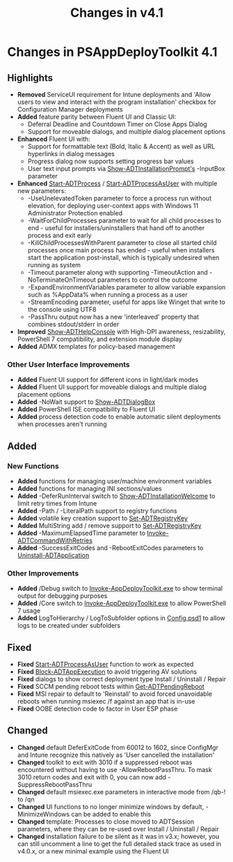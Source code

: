 ﻿---
sidebar_position: 4
title: 'Changes in v4.1'
description: 'Guidance on what has changed in v4.1'
slug: /getting-started/changes-in-v41
hide_title: true
tags:
  - Changes
  - Getting Started
---

# Changes in PSAppDeployToolkit 4.1

## Highlights

- **Removed** ServiceUI requirement for Intune deployments and 'Allow users to view and interact with the program installation' checkbox for Configuration Manager deployments
- **Added** feature parity between Fluent UI and Classic UI:
  - Deferral Deadline and Countdown Timer on Close Apps Dialog
  - Support for moveable dialogs, and multiple dialog placement options
- **Enhanced** Fluent UI with:
  - Support for formattable text (Bold, Italic & Accent) as well as URL hyperlinks in dialog messages
  - Progress dialog now supports setting progress bar values
  - User text input prompts via [Show-ADTInstallationPrompt's](../reference/functions/Show-ADTInstallationPrompt.mdx) -InputBox parameter
- **Enhanced** [Start-ADTProcess](../reference/functions/Start-ADTProcess.mdx) / [Start-ADTProcessAsUser](../reference/functions/Start-ADTProcessAsUser.mdx) with multiple new parameters:
  - -UseUnelevatedToken parameter to force a process run without elevation, for deploying user-context apps with Windows 11 Administrator Protection enabled
  - -WaitForChildProcesses parameter to wait for all child processes to end - useful for installers/uninstallers that hand off to another process and exit early
  - -KillChildProcessesWithParent parameter to close all started child processes once main process has ended - useful when installers start the application post-install, which is typically undesired when running as system
  - -Timeout parameter along with supporting -TimeoutAction and -NoTerminateOnTimeout parameters to control the outcome
  - -ExpandEnvironmentVariables parameter to allow variable expansion such as %AppData% when running a process as a user
  - -StreamEncoding parameter, useful for apps like Winget that write to the console using UTF8
  - -PassThru output now has a new 'interleaved' property that combines stdout/stderr in order
- **Improved** [Show-ADTHelpConsole](../reference/functions/Show-ADTHelpConsole.mdx) with High-DPI awareness, resizability, PowerShell 7 compatibility, and extension module display
- **Added** ADMX templates for policy-based management

### Other User Interface Improvements

- **Added** Fluent UI support for different icons in light/dark modes
- **Added** Fluent UI support for moveable dialogs and multiple dialog placement options
- **Added** -NoWait support to [Show-ADTDialogBox](../reference/functions/Show-ADTDialogBox.mdx)
- **Added** PowerShell ISE compatibility to Fluent UI
- **Added** process detection code to enable automatic silent deployments when processes aren't running

## Added

### New Functions
- **Added** functions for managing user/machine environment variables
- **Added** functions for managing INI sections/values
- **Added** -DeferRunInterval switch to [Show-ADTInstallationWelcome](../reference/functions/Show-ADTInstallationWelcome.mdx) to limit retry times from Intune
- **Added** -Path / -LiteralPath support to registry functions
- **Added** volatile key creation support to [Set-ADTRegistryKey](../reference/functions/Set-ADTRegistryKey.mdx)
- **Added** MultiString add / remove support to [Set-ADTRegistryKey](../reference/functions/Set-ADTRegistryKey.mdx)
- **Added** -MaximumElapsedTime parameter to [Invoke-ADTCommandWithRetries](../reference/functions/Invoke-ADTCommandWithRetries.mdx)
- **Added** -SuccessExitCodes and -RebootExitCodes parameters to [Uninstall-ADTApplication](../reference/functions/Uninstall-ADTApplication.mdx)

### Other Improvements

- **Added** /Debug switch to [Invoke-AppDeployToolkit.exe](../reference/functions/Invoke-AppDeployToolkit.mdx) to show terminal output for debugging purposes
- **Added** /Core switch to [Invoke-AppDeployToolkit.exe](../reference/functions/Invoke-AppDeployToolkit.mdx) to allow PowerShell 7 usage
- **Added** LogToHierarchy / LogToSubfolder options in [Config.psd1](../reference/config-settings.mdx) to allow logs to be created under subfolders

## Fixed

- **Fixed** [Start-ADTProcessAsUser](../reference/functions/Start-ADTProcessAsUser.mdx) function to work as expected
- **Fixed** [Block-ADTAppExecution](../reference/functions/Block-ADTAppExecution.mdx) to avoid triggering AV solutions
- **Fixed** dialogs to show correct deployment type Install / Uninstall / Repair
- **Fixed** SCCM pending reboot tests within [Get-ADTPendingReboot](../reference/functions/Get-ADTPendingReboot.mdx)
- **Fixed** MSI repair to default to 'Reinstall' to avoid forced unavoidable reboots when running msiexec /f against an app that is in-use
- **Fixed** OOBE detection code to factor in User ESP phase

## Changed

- **Changed** default DeferExitCode from 60012 to 1602, since ConfigMgr and Intune recognize this natively as 'User cancelled the installation'
- **Changed** toolkit to exit with 3010 if a suppressed reboot was encountered without having to use -AllowRebootPassThru. To mask 3010 return codes and exit with 0, you can now add -SuppressRebootPassThru
- **Changed** default msiexec.exe parameters in interactive mode from /qb-! to /qn
- **Changed** UI functions to no longer minimize windows by default, -MinimizeWindows can be added to enable this
- **Changed** template: Processes to close moved to ADTSession parameters, where they can be re-used over Install / Uninstall / Repair
- **Changed** installation failure to be silent as it was in v3.x; however, you can still uncomment a line to get the full detailed stack trace as used in v4.0.x, or a new minimal example using the Fluent UI

